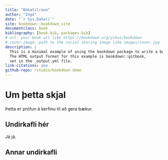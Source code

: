 ```yaml
--- 
title: "Bókatilraun"
author: "Ingó"
date: "`r Sys.Date()`"
site: bookdown::bookdown_site
documentclass: book
bibliography: [book.bib, packages.bib]
# url: your book url like https://bookdown.org/yihui/bookdown
# cover-image: path to the social sharing image like images/cover.jpg
description: |
  This is a minimal example of using the bookdown package to write a book.
  The HTML output format for this example is bookdown::gitbook,
  set in the _output.yml file.
link-citations: yes
github-repo: rstudio/bookdown-demo
---
```


# Um þetta skjal

Þetta er prófun á kerfinu til að gera bækur.

## Undirkafli hér 

Já já.

## Annar undirkafli

